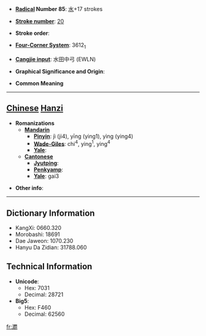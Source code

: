 * '''[[Wiktionary:Chinese radical index| Radical]] Number 85''': [[Wiktionary:Chinese radical index 水|水]]+17 strokes

* '''[[Wiktionary:Chinese total strokes index|Stroke number]]''': [[Wiktionary:Chinese total strokes index 20|20]]

* '''Stroke order''': 

* '''[[Wiktionary:Chinese four corner index|Four-Corner System]]''': 3612<sub>1</sub>

* '''[[Wiktionary:Chinese Cangjie index|Cangjie input]]''': 水田中弓 (EWLN)

* '''Graphical Significance and Origin''': 

* '''Common Meaning'''

----

== [[Chinese]] [[Hanzi]] ==

* '''Romanizations'''
** '''[[Mandarin]]'''
*** '''[[Pinyin]]''': jì (ji4), yīng (ying1), yìng (ying4)
*** '''[[Wade-Giles]]''': chi<sup>4</sup>, ying<sup>1</sup>, ying<sup>4</sup>
*** '''[[Yale]]''': 
** '''[[Cantonese]]'''
*** '''[[Jyutping]]''':
*** '''[[Penkyamp]]''': 
*** '''[[Yale]]''': gai3

* '''Other info''': 

----

== Dictionary Information ==

* KangXi: 0660.320
* Morobashi: 18691
* Dae Jaweon: 1070.230
* Hanyu Da Zidian: 31788.060

== Technical Information ==

* '''Unicode''':
** Hex: 7031
** Decimal: 28721
* '''Big5''':
** Hex: F460
** Decimal: 62560

[[fr:瀱]]